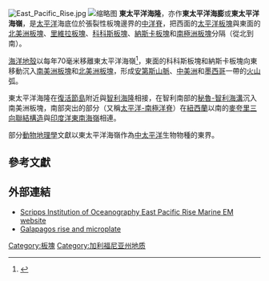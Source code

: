{{Expand|time=2018-04-06T11:25:56+00:00}}
[[Image:East_Pacific_Rise.jpg|thumb]]
[[File:BlackSmoker.jpg|缩略图]]
'''東太平洋海隆'''，亦作'''東太平洋海膨'''或'''東太平洋海嶺'''，是[[太平洋|太平洋]]海底位於張裂性板塊邊界的[[中洋脊|中洋脊]]，把西面的[[太平洋板塊|太平洋板塊]]與東面的[[北美洲板塊|北美洲板塊]]、[[里維拉板塊|里維拉板塊]]、[[科科斯板塊|科科斯板塊]]、[[納斯卡板塊|納斯卡板塊]]和[[南極洲板塊|南極洲板塊]]分隔（從北到南）。

[[海洋地殼|海洋地殼]]以每年70毫米移離東太平洋海嶺<ref>{{cite web|url=http://www.ridge2000.org/seas/for_students/reference/study_site_epr.html|title=Study site at the East Pacific Rise|publisher=SEAS: Student Experiments At Sea|access-date=2008-12-09|archive-url=https://web.archive.org/web/20130312080634/http://www.ridge2000.org/seas/for_students/reference/study_site_epr.html|archive-date=2013-03-12|dead-url=yes}}</ref>，東面的科科斯板塊和納斯卡板塊向東移動沉入[[南美洲板塊|南美洲板塊]]和[[北美洲板塊|北美洲板塊]]，形成[[安第斯山脈|安第斯山脈]]、[[中美洲|中美洲]]和[[墨西哥|墨西哥]]一帶的[[火山|火山]]弧。

東太平洋海隆在[[復活節島|復活節島]]附近與[[智利海隆|智利海隆]]相接，在智利南部的[[秘魯-智利海溝|秘魯-智利海溝]]沉入南美洲板塊，南部突出的部分（又稱[[太平洋-南極洋脊|太平洋-南極洋脊]]）在[[紐西蘭|紐西蘭]]以南的[[麥夸里三向聯結構造|麥夸里三向聯結構造]]與[[印度洋東南海嶺|印度洋東南海嶺]]相連。

部分[[動物地理學|動物地理學]]文獻以東太平洋海嶺作為[[中太平洋|中太平洋]]生物物種的東界。

==參考文獻==
{{reflist}}

==外部連結==
*[http://marineemlab.ucsd.edu/Projects/EPR2004/ Scripps Institution of Oceanography East Pacific Rise Marine EM website] {{Wayback|url=http://marineemlab.ucsd.edu/Projects/EPR2004/ |date=20200925054239 }}
*[http://www.earth.columbia.edu/news/2002/story12-05-02.html Galapagos rise and microplate] {{Wayback|url=http://www.earth.columbia.edu/news/2002/story12-05-02.html |date=20210308042932 }}

{{中洋脊}}

{{geo-stub}}

[[Category:板塊|Category:板塊]]
[[Category:加利福尼亚州地质|Category:加利福尼亚州地质]]